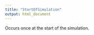 ```yaml
---
title: "StartOfSimulation"
output: html_document
---
```



Occurs once at the start of the simulation.
